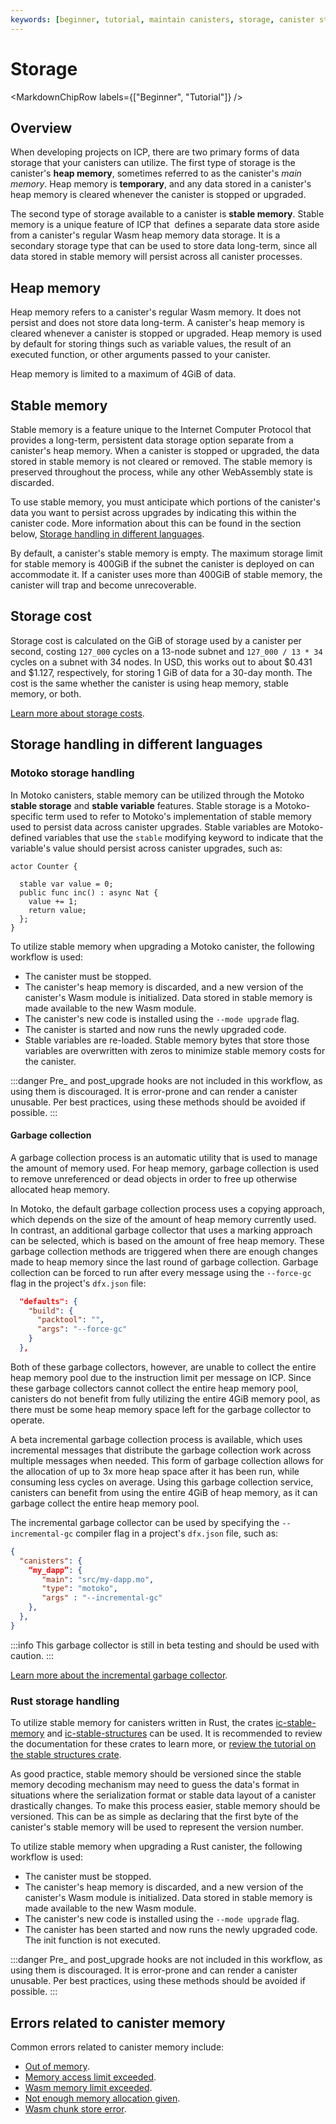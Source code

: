 ```yaml
---
keywords: [beginner, tutorial, maintain canisters, storage, canister storage]
---
```



# Storage

<MarkdownChipRow labels={["Beginner", "Tutorial"]} />

## Overview

When developing projects on ICP, there are two primary forms of data storage that your <GlossaryTooltip>canisters</GlossaryTooltip> can utilize. The first type of storage is the canister's **heap memory**, sometimes referred to as the canister's *main memory*. Heap memory is **temporary**, and any data stored in a canister's heap memory is cleared whenever the canister is stopped or upgraded.

The second type of storage available to a canister is **stable memory**. Stable memory is a unique feature of ICP that  defines a separate data store aside from a canister's regular Wasm heap memory data storage. It is a secondary storage type that can be used to store data long-term, since all data stored in stable memory will persist across all canister processes.

## Heap memory

Heap memory refers to a canister's regular Wasm memory. It does not persist and does not store data long-term. A canister's heap memory is cleared whenever a canister is stopped or upgraded. Heap memory is used by default for storing things such as variable values, the result of an executed function, or other arguments passed to your canister.

Heap memory is limited to a maximum of 4GiB of data.

## Stable memory

Stable memory is a feature unique to the Internet Computer Protocol that provides a long-term, persistent data storage option separate from a canister's heap memory. When a canister is stopped or upgraded, the data stored in stable memory is not cleared or removed. The stable memory is preserved throughout the process, while any other WebAssembly state is discarded.

To use stable memory, you must anticipate which portions of the canister's data you want to persist across upgrades by indicating this within the canister code. More information about this can be found in the section below, [Storage handling in different languages](#storage-handling-in-different-languages).

By default, a canister's stable memory is empty. The maximum storage limit for stable memory is 400GiB if the <GlossaryTooltip>subnet</GlossaryTooltip> the canister is deployed on can accommodate it. If a canister uses more than 400GiB of stable memory, the canister will trap and become unrecoverable.

## Storage cost

Storage cost is calculated on the GiB of storage used by a canister per second, costing `127_000` <GlossaryTooltip>cycles</GlossaryTooltip> on a 13-node subnet and `127_000 / 13 * 34` cycles on a subnet with 34 nodes. In USD, this works out to about $0.431 and $1.127, respectively, for storing 1 GiB of data for a 30-day month. The cost is the same whether the canister is using heap memory, stable memory, or both.

[Learn more about storage costs](/docs/current/developer-docs/gas-cost).

## Storage handling in different languages

### Motoko storage handling

In Motoko canisters, stable memory can be utilized through the Motoko **stable storage** and **stable variable** features. Stable storage is a Motoko-specific term used to refer to Motoko's implementation of stable memory used to persist data across canister upgrades. Stable variables are Motoko-defined variables that use the `stable` modifying keyword to indicate that the variable's value should persist across canister upgrades, such as:

```motoko
actor Counter {

  stable var value = 0;
  public func inc() : async Nat {
    value += 1;
    return value;
  };
}
```

To utilize stable memory when upgrading a Motoko canister, the following workflow is used:

- The canister must be stopped.
- The canister's heap memory is discarded, and a new version of the canister's Wasm module is initialized. Data stored in stable memory is made available to the new Wasm module.
- The canister's new code is installed using the `--mode upgrade` flag.
- The canister is started and now runs the newly upgraded code.
- Stable variables are re-loaded. Stable memory bytes that store those variables are overwritten with zeros to minimize stable memory costs for the canister.

:::danger
Pre_ and post_upgrade hooks are not included in this workflow, as using them is discouraged. It is error-prone and can render a canister unusable. Per best practices, using these methods should be avoided if possible.
:::

#### Garbage collection

A garbage collection process is an automatic utility that is used to manage the amount of memory used. For heap memory, garbage collection is used to remove unreferenced or dead objects in order to free up otherwise allocated heap memory.

In Motoko, the default garbage collection process uses a copying approach, which depends on the size of the amount of heap memory currently used. In contrast, an additional garbage collector that uses a marking approach can be selected, which is based on the amount of free heap memory. These garbage collection methods are triggered when there are enough changes made to heap memory since the last round of garbage collection. Garbage collection can be forced to run after every message using the `--force-gc` flag in the project's `dfx.json` file:

```json
  "defaults": {
    "build": {
      "packtool": "",
      "args": "--force-gc"
    }
  },
```

Both of these garbage collectors, however, are unable to collect the entire heap memory pool due to the instruction limit per message on ICP. Since these garbage collectors cannot collect the entire heap memory pool, canisters do not benefit from fully utilizing the entire 4GiB memory pool, as there must be some heap memory space left for the garbage collector to operate.

A beta incremental garbage collection process is available, which uses incremental messages that distribute the garbage collection work across multiple messages when needed. This form of garbage collection allows for the allocation of up to 3x more heap space after it has been run, while consuming less cycles on average. Using this garbage collection service, canisters can benefit from using the entire 4GiB of heap memory, as it can garbage collect the entire heap memory pool.

The incremental garbage collector can be used by specifying the `--incremental-gc` compiler flag in a project's `dfx.json` file, such as:

```json
{
  "canisters": {
    “my_dapp”: {
       "main": "src/my-dapp.mo",
       "type": "motoko",
       "args" : "--incremental-gc"
    },
  },
}
```

:::info
This garbage collector is still in beta testing and should be used with caution.
:::

[Learn more about the incremental garbage collector](https://github.com/dfinity/motoko/pull/3837).


### Rust storage handling

To utilize stable memory for canisters written in Rust, the crates [ic-stable-memory](https://github.com/seniorjoinu/ic-stable-memory) and [ic-stable-structures](https://github.com/dfinity/stable-structures) can be used. It is recommended to review the documentation for these crates to learn more, or [review the tutorial on the stable structures crate](https://mmapped.blog/posts/14-stable-structures.html).

As good practice, stable memory should be versioned since the stable memory decoding mechanism may need to guess the data's format in situations where the serialization format or stable data layout of a canister drastically changes. To make this process easier, stable memory should be versioned. This can be as simple as declaring that the first byte of the canister's stable memory will be used to represent the version number.

To utilize stable memory when upgrading a Rust canister, the following workflow is used:

- The canister must be stopped.
- The canister's heap memory is discarded, and a new version of the canister's Wasm module is initialized. Data stored in stable memory is made available to the new Wasm module.
- The canister's new code is installed using the `--mode upgrade` flag.
- The canister has been started and now runs the newly upgraded code. The init function is not executed.

:::danger
Pre_ and post_upgrade hooks are not included in this workflow, as using them is discouraged. It is error-prone and can render a canister unusable. Per best practices, using these methods should be avoided if possible.
:::

## Errors related to canister memory

Common errors related to canister memory include:

- [Out of memory](/docs/current/references/execution-errors#out-of-memory).
- [Memory access limit exceeded](/docs/current/references/execution-errors#memory-access-limit-exceeded).
- [Wasm memory limit exceeded](/docs/current/references/execution-errors#wasm-memory-limit-exceeded).
- [Not enough memory allocation given](/docs/current/references/execution-errors#not-enough-memory-allocation-given).
- [Wasm chunk store error](/docs/current/references/execution-errors#wasm-chunk-store-error).